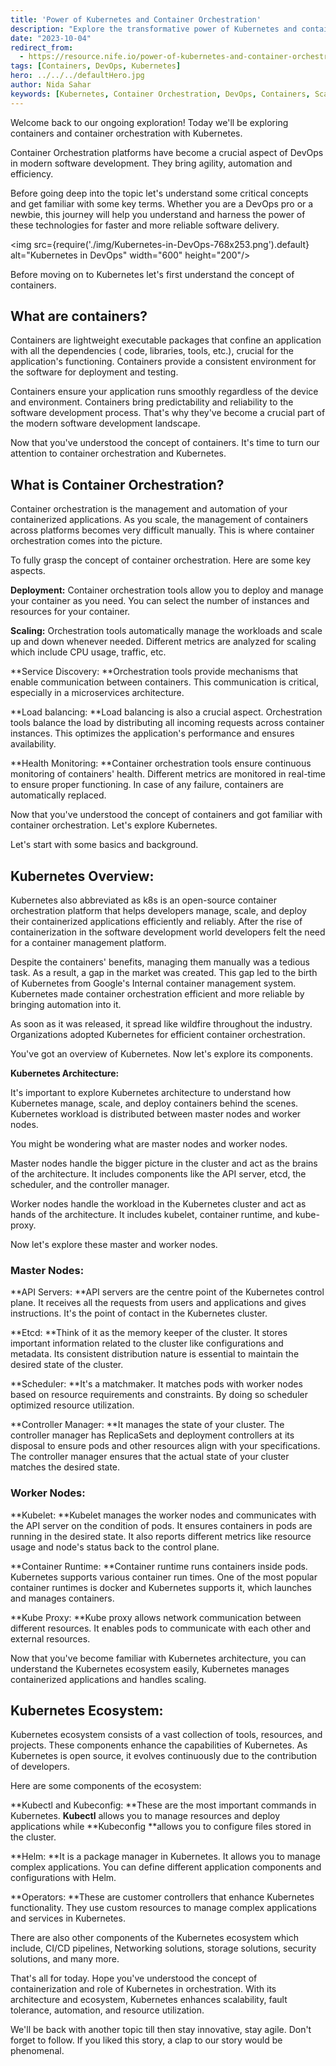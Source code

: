 ```yaml
---
title: 'Power of Kubernetes and Container Orchestration'
description: "Explore the transformative power of Kubernetes and container orchestration in modern software development. Learn how containers provide a consistent environment for applications, and discover how Kubernetes manages and scales these containers to ensure efficient, reliable, and automated deployment."
date: "2023-10-04"
redirect_from: 
  - https://resource.nife.io/power-of-kubernetes-and-container-orchestration/
tags: [Containers, DevOps, Kubernetes]
hero: ../../../defaultHero.jpg
author: Nida Sahar
keywords: [Kubernetes, Container Orchestration, DevOps, Containers, Scaling, Automation, CI/CD]
---
```


Welcome back to our ongoing exploration! Today we'll be exploring containers and container orchestration with Kubernetes.

Container Orchestration platforms have become a crucial aspect of DevOps in modern software development. They bring agility, automation and efficiency.

Before going deep into the topic let's understand some critical concepts and get familiar with some key terms. Whether you are a DevOps pro or a newbie, this journey will help you understand and harness the power of these technologies for faster and more reliable software delivery.


<img src={require('./img/Kubernetes-in-DevOps-768x253.png').default} alt="Kubernetes in DevOps" width="600" height="200"/>
<br/>


 
Before moving on to Kubernetes let's first understand the concept of containers.

## **What are containers?**

Containers are lightweight executable packages that confine an application with all the dependencies ( code, libraries, tools, etc.), crucial for the application's functioning. Containers provide a consistent environment for the software for deployment and testing.

Containers ensure your application runs smoothly regardless of the device and environment. Containers bring predictability and reliability to the software development process. That's why they've become a crucial part of the modern software development landscape.

Now that you've understood the concept of containers. It's time to turn our attention to container orchestration and Kubernetes.

## **What is Container Orchestration?**

Container orchestration is the management and automation of your containerized applications. As you scale, the management of containers across platforms becomes very difficult manually. This is where container orchestration comes into the picture.

To fully grasp the concept of container orchestration. Here are some key aspects.

**Deployment:** Container orchestration tools allow you to deploy and manage your container as you need. You can select the number of instances and resources for your container.

**Scaling:** Orchestration tools automatically manage the workloads and scale up and down whenever needed. Different metrics are analyzed for scaling which include CPU usage, traffic, etc.

**Service Discovery: **Orchestration tools provide mechanisms that enable communication between containers. This communication is critical, especially in a microservices architecture.

**Load balancing: **Load balancing is also a crucial aspect. Orchestration tools balance the load by distributing all incoming requests across container instances. This optimizes the application's performance and ensures availability.

**Health Monitoring: **Container orchestration tools ensure continuous monitoring of containers' health. Different metrics are monitored in real-time to ensure proper functioning. In case of any failure, containers are automatically replaced.

Now that you've understood the concept of containers and got familiar with container orchestration. Let's explore Kubernetes.

Let's start with some basics and background.

## **Kubernetes Overview:**

Kubernetes also abbreviated as k8s is an open-source container orchestration platform that helps developers manage, scale, and deploy their containerized applications efficiently and reliably. After the rise of containerization in the software development world developers felt the need for a container management platform.

Despite the containers' benefits, managing them manually was a tedious task. As a result, a gap in the market was created. This gap led to the birth of Kubernetes from Google's Internal container management system. Kubernetes made container orchestration efficient and more reliable by bringing automation into it.

As soon as it was released, it spread like wildfire throughout the industry. Organizations adopted Kubernetes for efficient container orchestration.

You've got an overview of Kubernetes. Now let's explore its components.

**Kubernetes Architecture:**

It's important to explore Kubernetes architecture to understand how Kubernetes manage, scale, and deploy containers behind the scenes. Kubernetes workload is distributed between master nodes and worker nodes.

You might be wondering what are master nodes and worker nodes.

Master nodes handle the bigger picture in the cluster and act as the brains of the architecture. It includes components like the API server, etcd, the scheduler, and the controller manager.

Worker nodes handle the workload in the Kubernetes cluster and act as hands of the architecture. It includes kubelet, container runtime, and kube-proxy.

Now let's explore these master and worker nodes.

### **Master Nodes:**

**API Servers: **API servers are the centre point of the Kubernetes control plane. It receives all the requests from users and applications and gives instructions. It's the point of contact in the Kubernetes cluster.

**Etcd: **Think of it as the memory keeper of the cluster. It stores important information related to the cluster like configurations and metadata. Its consistent distribution nature is essential to maintain the desired state of the cluster.

**Scheduler: **It's a matchmaker. It matches pods with worker nodes based on resource requirements and constraints. By doing so scheduler optimized resource utilization.

**Controller Manager: **It manages the state of your cluster. The controller manager has ReplicaSets and deployment controllers at its disposal to ensure pods and other resources align with your specifications. The controller manager ensures that the actual state of your cluster matches the desired state.

### **Worker Nodes:**

**Kubelet: **Kubelet manages the worker nodes and communicates with the API server on the condition of pods. It ensures containers in pods are running in the desired state. It also reports different metrics like resource usage and node's status back to the control plane.

**Container Runtime: **Container runtime runs containers inside pods. Kubernetes supports various container run times. One of the most popular container runtimes is docker and Kubernetes supports it, which launches and manages containers.

**Kube Proxy: **Kube proxy allows network communication between different resources. It enables pods to communicate with each other and external resources.

Now that you've become familiar with Kubernetes architecture, you can understand the Kubernetes ecosystem easily, Kubernetes manages containerized applications and handles scaling.

## **Kubernetes Ecosystem:**

Kubernetes ecosystem consists of a vast collection of tools, resources, and projects. These components enhance the capabilities of Kubernetes. As Kubernetes is open source, it evolves continuously due to the contribution of developers.

Here are some components of the ecosystem:

**Kubectl and Kubeconfig: **These are the most important commands in Kubernetes. **Kubectl** allows you to manage resources and deploy applications while **Kubeconfig **allows you to configure files stored in the cluster.

**Helm: **It is a package manager in Kubernetes. It allows you to manage complex applications. You can define different application components and configurations with Helm.

**Operators: **These are customer controllers that enhance Kubernetes functionality. They use custom resources to manage complex applications and services in Kubernetes.

There are also other components of the Kubernetes ecosystem which include, CI/CD pipelines, Networking solutions, storage solutions, security solutions, and many more.

That's all for today. Hope you've understood the concept of containerization and role of Kubernetes in orchestration. With its architecture and ecosystem, Kubernetes enhances scalability, fault tolerance, automation, and resource utilization.

We'll be back with another topic till then stay innovative, stay agile. Don't forget to follow. If you liked this story, a clap to our story would be phenomenal.
